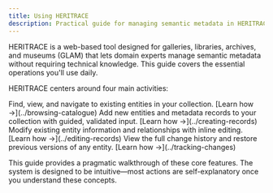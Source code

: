 ```yaml
---
title: Using HERITRACE
description: Practical guide for managing semantic metadata in HERITRACE
---
```



HERITRACE is a web-based tool designed for galleries, libraries, archives, and museums (GLAM) that lets domain experts manage semantic metadata without requiring technical knowledge. This guide covers the essential operations you'll use daily.

HERITRACE centers around four main activities:

<CardGrid>
  <Card title="Browse the Catalogue" icon="open-book">
    Find, view, and navigate to existing entities in your collection.
    [Learn how &rarr;](../browsing-catalogue)
  </Card>
  <Card title="Create New Records" icon="add-document">
    Add new entities and metadata records to your collection with guided, validated input.
    [Learn how &rarr;](../creating-records)
  </Card>
  <Card title="Edit Metadata" icon="pencil">
    Modify existing entity information and relationships with inline editing.
    [Learn how &rarr;](../editing-records)
  </Card>
  <Card title="Track Changes" icon="seti:clock">
    View the full change history and restore previous versions of any entity.
    [Learn how &rarr;](../tracking-changes)
  </Card>
</CardGrid>

This guide provides a pragmatic walkthrough of these core features. The system is designed to be intuitive—most actions are self-explanatory once you understand these concepts. 